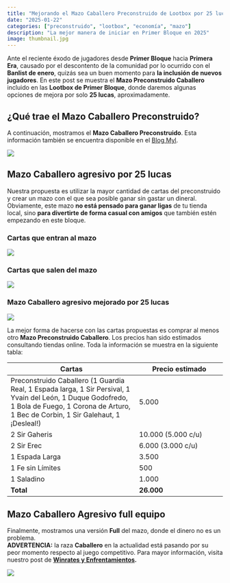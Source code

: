 ```yaml
---
title: "Mejorando el Mazo Caballero Preconstruido de Lootbox por 25 lucas"
date: "2025-01-22"
categories: ["preconstruido", "lootbox", "economía", "mazo"]
description: "La mejor manera de iniciar en Primer Bloque en 2025"
image: thumbnail.jpg
---
```


Ante el reciente éxodo de jugadores desde **Primer Bloque** hacia **Primera Era**, causado por el descontento de la comunidad por lo ocurrido con el **Banlist de enero**, quizás sea un buen momento para **la inclusión de nuevos jugadores**. En este post se muestra el **Mazo Preconstruido Caballero** incluido en las **Lootbox de Primer Bloque**, donde daremos algunas opciones de mejora por solo **25 lucas**, aproximadamente.

## ¿Qué trae el Mazo Caballero Preconstruido?

A continuación, mostramos el **Mazo Caballero Preconstruido**. Esta información también se encuentra disponible en el [Blog Myl](https://blog.myl.cl/lootbox-pb-2024/).

![](precon.jpg){fig-alt="Mazo Caballero preconstruido de Lottbox 2024." fig-align="center"}

## Mazo Caballero agresivo por 25 lucas

Nuestra propuesta es utilizar la mayor cantidad de cartas del preconstruido y crear un mazo con el que sea posible ganar sin gastar un dineral. Obviamente, este mazo **no está pensado para ganar ligas** de tu tienda local, sino **para divertirte de forma casual con amigos** que también estén empezando en este bloque.

### Cartas que entran al mazo

![](entran.jpg){fig-alt="Cartas que entran al mazo Caballero preconstruido" fig-align="center"}

### Cartas que salen del mazo

![](salen.jpg){fig-alt="Cartas que salen del mazo Caballero preconstruido" fig-align="center"}

### Mazo Caballero agresivo mejorado por 25 lucas

![](25.jpg){fig-alt="Mazo Caballero preconstruido y mejorado por 25 lucas" fig-align="center"}

La mejor forma de hacerse con las cartas propuestas es comprar al menos otro **Mazo Preconstruido Caballero**. Los precios han sido estimados consultando tiendas online. Toda la información se muestra en la siguiente tabla:

| **Cartas** | **Precio estimado** |
|-------------------------------------------|-----------------------------|
| Preconstruido Caballero (1 Guardia Real, 1 Espada larga, 1 Sir Persival, 1 Yvain del León, 1 Duque Godofredo, 1 Bola de Fuego, 1 Corona de Arturo, 1 Bec de Corbin, 1 Sir Galehaut, 1 ¡Desleal!) | 5.000 |
| 2 Sir Gaheris | 10.000 (5.000 c/u) |
| 2 Sir Erec | 6.000 (3.000 c/u) |
| 1 Espada Larga | 3.500 |
| 1 Fe sin Límites | 500 |
| 1 Saladino | 1.000 |
| **Total** | **26.000** |

## Mazo Caballero Agresivo full equipo

Finalmente, mostramos una versión **Full** del mazo, donde el dinero no es un problema.\
**ADVERTENCIA:** la raza **Caballero** en la actualidad está pasando por su peor momento respecto al juego competitivo. Para mayor información, visita nuestro post de [**Winrates y Enfrentamientos**](https://datosyleyendas.com/posts/matchups-enero-2025/)**.**

![](full.jpg){fig-alt="Mazo Caballero Agresivo con todas las cartas chanchas" fig-align="center"}
